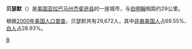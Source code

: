 {{Infobox Settlement
| name = 贝瑟默<br/>Bessemer
| image_skyline = 
| imagesize = 
| image_caption = 
| image_flag = 
| image_shield = 
| pushpin_map = USA Alabama
| pushpin_label_position = bottom
| subdivision_type = 国家
| subdivision_name = {{USA}}
| subdivision_type1 = [[美国行政区划|州]]
| subdivision_name1 = [[亚拉巴马州|亚拉巴马州]]
| subdivision_type2 = [[亚拉巴马州各县列表|县]]
| subdivision_name2 =  [[杰斐逊县_(亚拉巴马州)|杰斐逊县]]
| elevation_m = 155
| elevation_ft = 
| area_total_km2 = 105.6
| population_as_of = 2000年
| population_total = 29672
| population_density_km2 = auto
| timezone = [[北美中部时区|CST]]
| utc_offset = -6
| timezone_DST = [[CDT|CDT]]
| utc_offset_DST = -5
| latd = 33
| latm = 23
| lats = 29
| latNS = N
| longd = 86
| longm = 57
| longs = 24
| longEW = W
| website =  
}}
'''贝瑟默'''（{{lang-en|Bessemer}}）是[[美国|美国]][[亚拉巴马州|亚拉巴马州]][[杰斐逊县_(亚拉巴马州)|杰斐逊县]]的一座城市，与[[伯明翰_(阿拉巴马州)|伯明翰]]相距约29公里。

根据[[2000年美国人口普查|2000年美国人口普查]]，贝瑟默共有29,672人，其中[[非裔美国人|非裔美国人]]占69.55%、[[白人|白人]]占28.93%。

{{傑佛遜縣 (阿拉巴馬州)}}
{{Alabama-stub}}

[[Category:亚拉巴马州城市|B]]